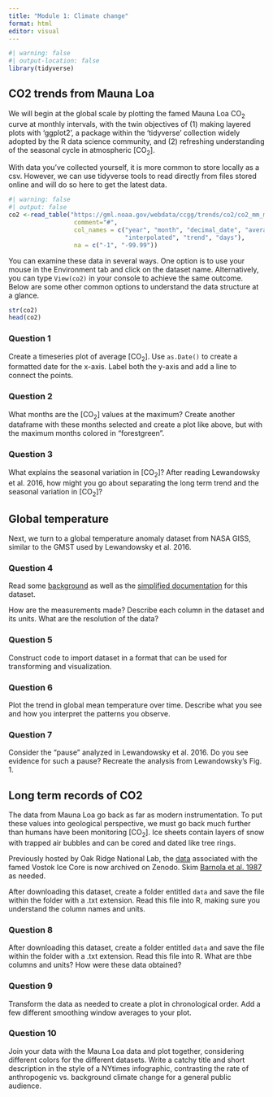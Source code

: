```yaml
---
title: "Module 1: Climate change"
format: html
editor: visual
---
```


```r
#| warning: false
#| output-location: false
library(tidyverse)
```

## CO2 trends from Mauna Loa

We will begin at the global scale by plotting the famed Mauna Loa CO~2~ curve at monthly intervals, with the twin objectives of (1) making layered plots with 'ggplot2', a package within the 'tidyverse' collection widely adopted by the R data science community, and (2) refreshing understanding of the seasonal cycle in atmospheric \[CO~2~\].

With data you've collected yourself, it is more common to store locally as a csv. However, we can use tidyverse tools to read directly from files stored online and will do so here to get the latest data.

```r
#| warning: false
#| output: false
co2 <-read_table("https://gml.noaa.gov/webdata/ccgg/trends/co2/co2_mm_mlo.txt", 
                  comment="#",
                  col_names = c("year", "month", "decimal_date", "average",
                                "interpolated", "trend", "days"),
                  na = c("-1", "-99.99"))
```

You can examine these data in several ways. One option is to use your mouse in the Environment tab and click on the dataset name. Alternatively, you can type `View(co2)` in your console to achieve the same outcome. Below are some other common options to understand the data structure at a glance.

```r
str(co2)
head(co2)
```

### Question 1

Create a timeseries plot of average \[CO~2~\]. Use `as.Date()` to create a formatted date for the x-axis. Label both the y-axis and add a line to connect the points.

### Question 2

What months are the \[CO~2~\] values at the maximum? Create another dataframe with these months selected and create a plot like above, but with the maximum months colored in "forestgreen".

### Question 3

What explains the seasonal variation in \[CO~2~\]? After reading Lewandowsky et al. 2016, how might you go about separating the long term trend and the seasonal variation in \[CO~2~\]?

## Global temperature

Next, we turn to a global temperature anomaly dataset from NASA GISS, similar to the GMST used by Lewandowsky et al. 2016.

### Question 4

Read some [background](https://data.giss.nasa.gov/gistemp/history/background.html) as well as the [simplified documentation](https://climate.nasa.gov/vital-signs/global-temperature/?intent=121) for this dataset. 

How are the measurements made?
Describe each column in the dataset and its units. 
What are the resolution of the data?

### Question 5
Construct code to import dataset in a format that can be used for transforming and visualization. 


### Question 6
Plot the trend in global mean temperature over time. Describe what you see and how you interpret the patterns you observe. 


### Question 7
Consider the "pause" analyzed in Lewandowsky et al. 2016. Do you see evidence for such a pause? Recreate the analysis from Lewandowsky's Fig. 1. 


## Long term records of CO2
The data from Mauna Loa go back as far as modern instrumentation. To put these values into geological perspective, we must go back much further than humans have been monitoring \[CO~2~\]. Ice sheets contain layers of snow with trapped air bubbles and can be cored and dated like tree rings. 

Previously hosted by Oak Ridge National Lab, the [data](https://zenodo.org/records/3678928) associated with the famed Vostok Ice Core is now archived on Zenodo. Skim [Barnola et al. 1987](https://www.nature.com/articles/329408a0) as needed. 

After downloading this dataset, create a folder entitled `data` and save the file within the folder with a .txt extension. Read this file into R, making sure you understand the column names and units. 

### Question 8
After downloading this dataset, create a folder entitled `data` and save the file within the folder with a .txt extension. Read this file into R. What are thbe columns and units? How were these data obtained?


### Question 9
Transform the data as needed to create a plot in chronological order. Add a few different smoothing window averages to your plot. 


### Question 10
Join your data with the Mauna Loa data and plot together, considering different colors for the different datasets. Write a catchy title and short description in the style of a NYtimes infographic, contrasting the rate of anthropogenic vs. background climate change for a general public audience. 



